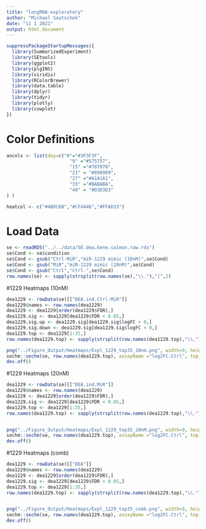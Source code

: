 ---
title: "longRNA-exploratory"
author: "Michael Soutschek"
date: "11 1 2021"
output: html_document
---

```{r}
suppressPackageStartupMessages({
  library(SummarizedExperiment)
  library(SEtools)
  library(ggplot2)
  library(plgINS)
  library(viridis)
  library(RColorBrewer)
  library(data.table)
  library(dplyr)
  library(tidyr)
  library(plotly)
  library(cowplot)
})
```


# Color Definitions
```{r}
ancols <- list(day=c("0"="#3F3F3F",
                       "9" ="#575757",
                       "15" ="#707070",
                       "21" = "#898989",
                       "27" ="#A1A1A1",
                       "33" ="#BABABA",
                       "40" = "#D3D3D3" 
) )

heatcol <- c("#4B0C6B","#CF4446","#FFAD33")
```



# Load Data
```{r}
se <- readRDS("../../data/SE.dea.Gene.salmon.raw.rds")
se$Cond <- se$condition
se$Cond <- gsub("Ctrl-MiR","miR-1229 mimic (10nM)",se$Cond)
se$Cond <- gsub("MiR","miR-1229 mimic (20nM)",se$Cond)
se$Cond <- gsub("Ctrl","Ctrl.",se$Cond)
row.names(se) <- sapply(strsplit(row.names(se),"\\."),"[",2)
```



#1229 Heatmaps (10nM)
```{r}
dea1229 <- rowData(se)[["DEA.ind.Ctrl-MiR"]]
dea1229$names <- row.names(dea1229)
dea1229 <- dea1229[order(dea1229$FDR),]
dea1229.sig <- dea1229[dea1229$FDR < 0.05,]
dea1229.sig.up <- dea1229.sig[dea1229.sig$logFC > 0,]
dea1229.sig.down <- dea1229.sig[dea1229.sig$logFC < 0,]
dea1229.top <- dea1229[1:35,]
row.names(dea1229.top) <- sapply(strsplit(row.names(dea1229.top),"\\."),"[",2)
```

```{r}
png("../Figure_Output/Heatmaps/Expl_1229_top35_10nm.png", width=9, height=13, units="in", res=300)
sechm::sechm(se, row.names(dea1229.top), assayName ="log2FC.Ctrl", top_annotation="diff", gaps_at="Cond" ,breaks=TRUE, show_rownames = TRUE,sortRowsOn = NULL, cluster_rows = FALSE,hmcols = heatcol, do.scale = FALSE)
dev.off()
```



#1229 Heatmaps (20nM)
```{r}
dea1229 <- rowData(se)[["DEA.ind.MiR"]]
dea1229$names <- row.names(dea1229)
dea1229 <- dea1229[order(dea1229$FDR),]
dea1229.sig <- dea1229[dea1229$FDR < 0.05,]
dea1229.top <- dea1229[1:35,]
row.names(dea1229.top) <- sapply(strsplit(row.names(dea1229.top),"\\."),"[",2)


png("../Figure_Output/Heatmaps/Expl_1229_top35_20nM.png", width=9, height=13, units="in", res=300)
sechm::sechm(se, row.names(dea1229.top), assayName ="log2FC.Ctrl", top_annotation="diff", gaps_at="Cond" ,breaks=TRUE, show_rownames = TRUE,sortRowsOn = NULL, cluster_rows = FALSE,hmcols = heatcol)
dev.off()
```





#1229 Heatmaps (comb)
```{r}
dea1229 <- rowData(se)[["DEA"]]
dea1229$names <- row.names(dea1229)
dea1229 <- dea1229[order(dea1229$FDR),]
dea1229.sig <- dea1229[dea1229$FDR < 0.05,]
dea1229.top <- dea1229[1:35,]
row.names(dea1229.top) <- sapply(strsplit(row.names(dea1229.top),"\\."),"[",2)


png("../Figure_Output/Heatmaps/Expl_1229_top35_comb.png", width=9, height=13, units="in", res=300)
sechm::sechm(se, row.names(dea1229.top), assayName ="log2FC.Ctrl", top_annotation="diff", gaps_at="Cond" ,breaks=TRUE, show_rownames = TRUE,sortRowsOn = NULL, cluster_rows = FALSE,hmcols = heatcol, do.scale = FALSE)
dev.off()
```






